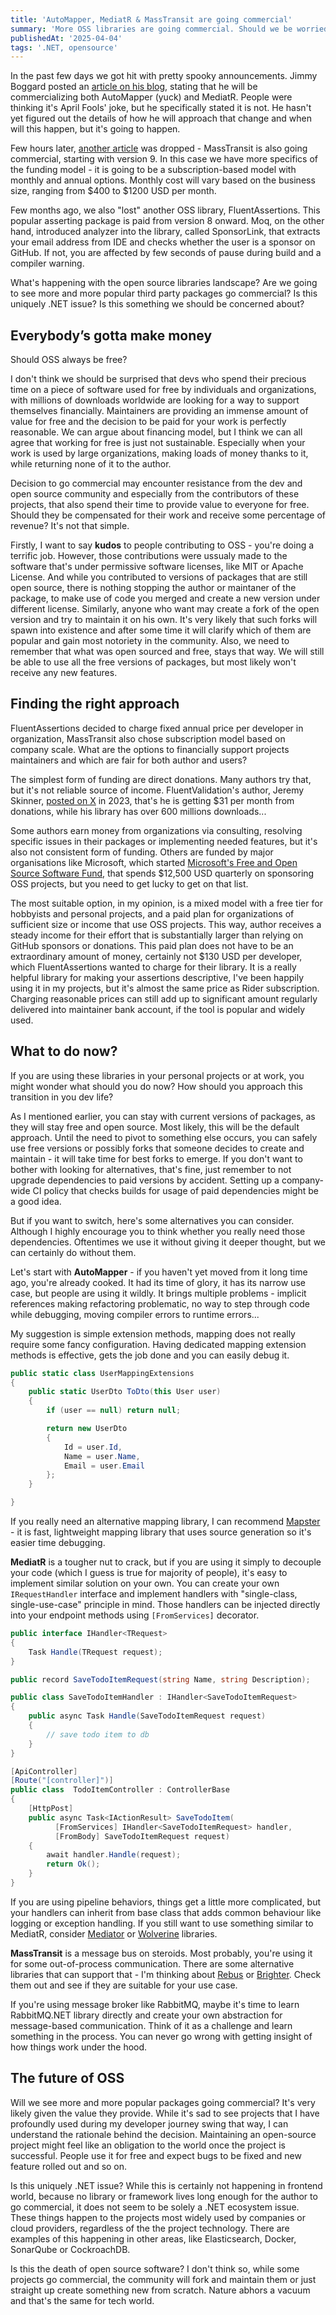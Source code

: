 ```yaml
---
title: 'AutoMapper, MediatR & MassTransit are going commercial' 
summary: 'More OSS libraries are going commercial. Should we be worried?'
publishedAt: '2025-04-04'
tags: '.NET, opensource'
---
```


In the past few days we got hit with pretty spooky announcements. Jimmy Boggard posted an [article on his blog](https://www.jimmybogard.com/automapper-and-mediatr-going-commercial/), stating that he will be commercializing both AutoMapper (yuck) and MediatR. People were thinking it's April Fools' joke, but he specifically stated it is not. He hasn't yet figured out the details of how he will approach that change and when will this happen, but it's going to happen.

Few hours later, [another article](https://masstransit.io/introduction/v9-announcement) was dropped - MassTransit is also going commercial, starting with version 9. In this case we have more specifics of the funding model - it is going to be a subscription-based model with monthly and annual options. Monthly cost will vary based on the business size, ranging from $400 to $1200 USD per month.

Few months ago, we also "lost" another OSS library, FluentAssertions. This popular asserting package is paid from version 8 onward. Moq, on the other hand, introduced analyzer into the library, called SponsorLink, that extracts your email address from IDE and checks whether the user is a sponsor on GitHub. If not, you are affected by few seconds of pause during build and a compiler warning.

What's happening with the open source libraries landscape? Are we going to see more and more popular third party packages go commercial? Is this uniquely .NET issue? Is this something we should be concerned about?

## Everybody’s gotta make money

Should OSS always be free?

I don't think we should be surprised that devs who spend their precious time on a piece of software used for free by individuals and organizations, with millions of downloads worldwide are looking for a way to support themselves financially. Maintainers are providing an immense amount of value for free and the decision to be paid for your work is perfectly reasonable. We can argue about financing model, but I think we can all agree that working for free is just not sustainable. Especially when your work is used by large organizations, making loads of money thanks to it, while returning none of it to the author.

Decision to go commercial may encounter resistance from the dev and open source community and especially from the contributors of these projects, that also spend their time to provide value to everyone for free. Should they be compensated for their work and receive some percentage of revenue? It's not that simple.

Firstly, I want to say **kudos** to people contributing to OSS - you're doing a terrific job. However, those contributions were ussualy made to the software that's under permissive software licenses, like MIT or Apache License. And while you contributed to versions of packages that are still open source, there is nothing stopping the author or maintaner of the package, to make use of code you merged and create a new version under different license. Similarly, anyone who want may create a fork of the open version and try to maintain it on his own. It's very likely that such forks will spawn into existence and after some time it will clarify which of them are popular and gain most notoriety in the community. Also, we need to remember that what was open sourced and free, stays that way. We will still be able to use all the free versions of packages, but most likely won't receive any new features.

## Finding the right approach

FluentAssertions decided to charge fixed annual price per developer in organization, MassTransit also chose subscription model based on company scale. What are the options to financially support projects maintainers and which are fair for both author and users?

The simplest form of funding are direct donations. Many authors try that, but it's not reliable source of income. FluentValidation's author, Jeremy Skinner, [posted on X](https://x.com/JeremySkinner/status/1689999220768452608) in 2023, that's he is getting $31 per month from donations, while his library has over 600 millions downloads...

Some authors earn money from organizations via consulting, resolving specific issues in their packages or implementing needed features, but it's also not consistent form of funding. Others are funded by major organisations like Microsoft, which started [Microsoft's Free and Open Source Software Fund](https://github.com/microsoft/foss-fund), that spends $12,500 USD quarterly on sponsoring OSS projects, but you need to get lucky to get on that list.

The most suitable option, in my opinion, is a mixed model with a free tier for hobbyists and personal projects, and a paid plan for organizations of sufficient size or income that use OSS projects. This way, author receives a steady income for their effort that is substantially larger than relying on GitHub sponsors or donations. This paid plan does not have to be an extraordinary amount of money, certainly not $130 USD per developer, which FluentAssertions wanted to charge for their library. It is a really helpful library for making your assertions descriptive, I've been happily using it in my projects, but it's almost the same price as Rider subscription. Charging reasonable prices can still add up to significant amount regularly delivered into maintainer bank account, if the tool is popular and widely used.

## What to do now?

If you are using these libraries in your personal projects or at work, you might wonder what should you do now? How should you approach this transition in you dev life?

As I mentioned earlier, you can stay with current versions of packages, as they will stay free and open source. Most likely, this will be the default approach. Until the need to pivot to something else occurs, you can safely use free versions or possibly forks that someone decides to create and maintain - it will take time for best forks to emerge. If you don't want to bother with looking for alternatives, that's fine, just remember to not upgrade dependencies to paid versions by accident. Setting up a company-wide CI policy that checks builds for usage of paid dependencies might be a good idea.

But if you want to switch, here's some alternatives you can consider. Although I highly encourage you to think whether you really need those dependencies. Oftentimes we use it without giving it deeper thought, but we can certainly do without them.

Let's start with **AutoMapper** - if you haven't yet moved from it long time ago, you're already cooked. It had its time of glory, it has its narrow use case, but people are using it wildly. It brings multiple problems - implicit references making refactoring problematic, no way to step through code while debugging, moving compiler errors to runtime errors...

My suggestion is simple extension methods, mapping does not really require some fancy configuration. Having dedicated mapping extension methods is effective, gets the job done and you can easily debug it.

```csharp
public static class UserMappingExtensions
{
    public static UserDto ToDto(this User user)
    {
        if (user == null) return null;

        return new UserDto
        {
            Id = user.Id,
            Name = user.Name,
            Email = user.Email
        };
    }

}
```

If you really need an alternative mapping library, I can recommend [Mapster](https://github.com/MapsterMapper/Mapster) - it is fast, lightweight mapping library that uses source generation so it's easier time debugging.

**MediatR** is a tougher nut to crack, but if you are using it simply to decouple your code (which I guess is true for majority of people), it's easy to implement similar solution on your own. You can create your own `IRequestHandler` interface and implement handlers with "single-class, single-use-case" principle in mind. Those handlers can be injected directly into your endpoint methods using `[FromServices]` decorator.

```csharp
public interface IHandler<TRequest>
{
    Task Handle(TRequest request);
}

public record SaveTodoItemRequest(string Name, string Description);

public class SaveTodoItemHandler : IHandler<SaveTodoItemRequest>
{
    public async Task Handle(SaveTodoItemRequest request)
    {
        // save todo item to db
    }
}

[ApiController]
[Route("[controller]")]
public class  TodoItemController : ControllerBase
{
    [HttpPost]
    public async Task<IActionResult> SaveTodoItem(
          [FromServices] IHandler<SaveTodoItemRequest> handler, 
          [FromBody] SaveTodoItemRequest request)
    {
        await handler.Handle(request);
        return Ok();
    }
}
```

If you are using pipeline behaviors, things get a little more complicated, but your handlers can inherit from base class that adds common behaviour like logging or exception handling. If you still want to use something similar to MediatR, consider [Mediator](https://github.com/martinothamar/Mediator) or [Wolverine](https://github.com/JasperFx/wolverine) libraries.

**MassTransit** is a message bus on steroids. Most probably, you're using it for some out-of-process communication. There are some alternative libraries that can support that - I'm thinking about [Rebus](https://github.com/rebus-org/Rebus) or [Brighter](https://github.com/BrighterCommand/Brighter). Check them out and see if they are suitable for your use case.

If you're using message broker like RabbitMQ, maybe it's time to learn RabbitMQ.NET library directly and create your own abstraction for message-based communication. Think of it as a challenge and learn something in the process. You can never go wrong with getting insight of how things work under the hood.

## The future of OSS

Will we see more and more popular packages going commercial? It's very likely given the value they provide. While it's sad to see projects that I have profoundly used during my developer journey swing that way, I can understand the rationale behind the decision. Maintaining an open-source project might feel like an obligation to the world once the project is successful. People use it for free and expect bugs to be fixed and new feature rolled out and so on.

Is this uniquely .NET issue? While this is certainly not happening in frontend world, because no library or framework lives long enough for the author to go commercial, it does not seem to be solely a .NET ecosystem issue. These things happen to the projects most widely used by companies or cloud providers, regardless of the the project technology. There are examples of this happening in other areas, like Elasticsearch, Docker, SonarQube or CockroachDB.

Is this the death of open source software? I don't think so, while some projects go commercial, the community will fork and maintain them or just straight up create something new from scratch. Nature abhors a vacuum and that's the same for tech world.